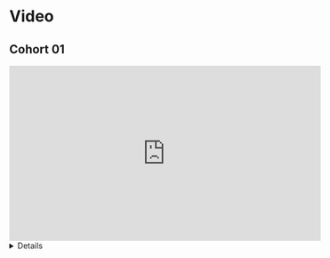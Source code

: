 # Video {-}

## Cohort 01

<iframe width="560" height="315" src="https://www.youtube.com/embed/gtYyk-6MpQg" title="YouTube video player" frameborder="0" allow="accelerometer; autoplay; clipboard-write; encrypted-media; gyroscope; picture-in-picture" allowfullscreen></iframe>

<summary><details>
```
00:07:02    Lucio Cornejo:    start
00:12:04    Mateo Vega:    Hey everyone! sorry I cannot turn on the mic right now
00:12:32    Mateo Vega:    On the ISLR?
00:12:50    Mateo Vega:    No hahaha
00:13:48    Mateo Vega:    Yes, both things would be fine
00:13:56    Shah Nawaz:    both
00:19:20    Mateo Vega:    I would like to use quarto
00:19:52    Mateo Vega:    I already have some practice with it so no problem
00:21:38    Lydia Gibson:    https://quarto.org/docs/presentations/
00:22:16    Lydia Gibson:    Quarto book sounds good
00:37:56    Lydia Gibson:    I think that's classification
00:41:34    Mateo Vega:    See you, thanks!
00:41:40    Lucio Cornejo:    end
```
</details>
</summary>

